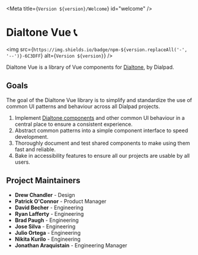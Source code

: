 
<Meta title={`Version ${version}/Welcome`} id="welcome" />

<LogoContainer>
  <Logo className="example-doc__image" src={dialpadLogo} />
</LogoContainer>

# Dialtone Vue 📞

<img src={`https://img.shields.io/badge/npm-${version.replaceAll('-', '--')}-6C3DFF`} alt={`Version ${version}`} />

<Subtitle>
  Dialtone Vue is a library of Vue components for <a class="d-link" href="https://dialpad.design/">Dialtone</a>, by Dialpad.
</Subtitle>

## Goals

The goal of the Dialtone Vue library is to simplify and standardize the use of common UI patterns and behaviour across all
Dialpad projects.

1. Implement [Dialtone components][dt-components] and other common UI behaviour in
   a central place to ensure a consistent experience.
2. Abstract common patterns into a simple component interface to speed development.
3. Thoroughly document and test shared components to make using them fast and reliable.
4. Bake in accessibility features to ensure all our projects are usable by all users.

## Project Maintainers

- **Drew Chandler** - Design
- **Patrick O'Connor** - Product Manager
- **David Becher** - Engineering
- **Ryan Lafferty** - Engineering
- **Brad Paugh** - Engineering
- **Jose Silva** - Engineering
- **Julio Ortega** - Engineering
- **Nikita Kurilo** - Engineering
- **Jonathan Araquistain** - Engineering Manager

[dt-components]: https://dialpad.design/components/
